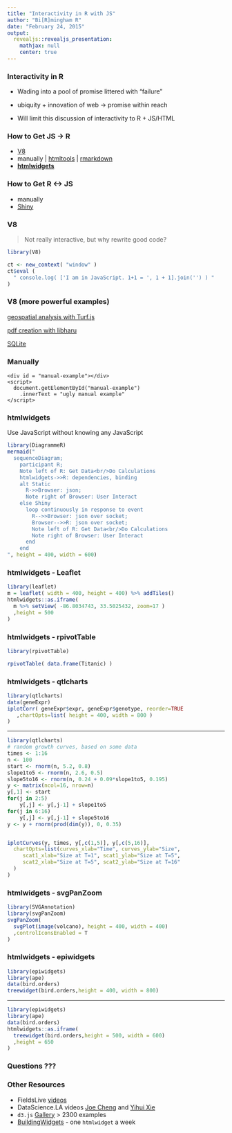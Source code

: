 ```yaml
---
title: "Interactivity in R with JS"
author: "Bi[R]mingham R"
date: "February 24, 2015"
output:
  revealjs::revealjs_presentation:
    mathjax: null
    center: true
---
```


### Interactivity in R

<style>
.reveal h1{
  font-size: 2em;
}
div.html-widget-static-bound{
  margin: auto !important; 
} 
.DiagrammeR svg {
  font-size: 70%;
}
</style>

- Wading into a pool of promise littered with "failure"


- ubiquity + innovation of web -> promise within reach


- Will limit this discussion of interactivity to R + JS/HTML

### How to Get JS -> R

- [V8](https://www.opencpu.org/posts/v8-release-0-5/)
- manually | [htmltools](https://github.com/rstudio/htmltools) | [rmarkdown](http://rmarkdown.rstudio.com)
- [**htmlwidgets**](http://htmlwidgets.org)

### How to Get R <-> JS

- manually
- [Shiny](http://shiny.rstudio.com)

### V8

> Not really interactive, but why rewrite good code?


```r
library(V8)

ct <- new_context( "window" )
ct$eval ( 
  " console.log( ['I am in JavaScript. 1+1 = ', 1 + 1].join('') ) "
)
```

### V8 (more powerful examples)

[geospatial analysis with Turf.js](https://gist.github.com/timelyportfolio/9b4fc699bb6d67b7f418)

[pdf creation with libharu](http://bl.ocks.org/timelyportfolio/81208f44c520419015f7)

[SQLite](https://www.opencpu.org/posts/v8-release-0-5/)



### Manually

```
<div id = "manual-example"></div>
<script>
  document.getElementById("manual-example")
    .innerText = "ugly manual example"
</script>
```
<div id = "manual-example"></div>
<script>
  document.getElementById("manual-example").innerText = "ugly manual example"
</script>


### htmlwidgets

Use JavaScript without knowing any JavaScript

```r
library(DiagrammeR)
mermaid("
  sequenceDiagram;
    participant R;
    Note left of R: Get Data<br/>Do Calculations
    htmlwidgets->>R: dependencies, binding 
    alt Static
      R->>Browser: json;
      Note right of Browser: User Interact
    else Shiny
      loop continuously in response to event
        R-->>Browser: json over socket;
        Browser-->>R: json over socket;
        Note left of R: Get Data<br/>Do Calculations
        Note right of Browser: User Interact
      end
    end
", height = 400, width = 600)
```

### htmlwidgets - Leaflet

```r
library(leaflet)
m = leaflet( width = 400, height = 400) %>% addTiles()
htmlwidgets::as.iframe(
  m %>% setView( -86.8034743, 33.5025432, zoom=17 )
  ,height = 500
)
```

### htmlwidgets - rpivotTable

```r
library(rpivotTable)

rpivotTable( data.frame(Titanic) )
```

### htmlwidgets - qtlcharts

```r
library(qtlcharts)
data(geneExpr)
iplotCorr( geneExpr$expr, geneExpr$genotype, reorder=TRUE
   ,chartOpts=list( height = 400, width = 800 )
)
```

---

```r
library(qtlcharts)
# random growth curves, based on some data
times <- 1:16
n <- 100
start <- rnorm(n, 5.2, 0.8)
slope1to5 <- rnorm(n, 2.6, 0.5)
slope5to16 <- rnorm(n, 0.24 + 0.09*slope1to5, 0.195)
y <- matrix(ncol=16, nrow=n)
y[,1] <- start
for(j in 2:5)
    y[,j] <- y[,j-1] + slope1to5
for(j in 6:16)
    y[,j] <- y[,j-1] + slope5to16
y <- y + rnorm(prod(dim(y)), 0, 0.35)


iplotCurves(y, times, y[,c(1,5)], y[,c(5,16)],
  chartOpts=list(curves_xlab="Time", curves_ylab="Size",
     scat1_xlab="Size at T=1", scat1_ylab="Size at T=5",
     scat2_xlab="Size at T=5", scat2_ylab="Size at T=16"
  )
)

```

### htmlwidgets - svgPanZoom

```r
library(SVGAnnotation)
library(svgPanZoom)
svgPanZoom(
  svgPlot(image(volcano), height = 400, width = 400)
  ,controlIconsEnabled = T
)
```


### htmlwidgets - epiwidgets

```r
library(epiwidgets)
library(ape)
data(bird.orders)
treewidget(bird.orders,height = 400, width = 800)
```

---

```r
library(epiwidgets)
library(ape)
data(bird.orders)
htmlwidgets::as.iframe(
  treewidget(bird.orders,height = 500, width = 600)
  ,height = 650
)
```


### Questions ???

### Other Resources

- FieldsLive [videos](http://www.fields.utoronto.ca/video-archive/event/318/2014)
- DataScience.LA videos [Joe Cheng](http://datascience.la/joe-cheng-presents-shiny/) and [Yihui Xie](http://datascience.la/yihui-xie-presents-html-widgets/)
- `d3.js` [Gallery](http://christopheviau.com/d3list/gallery.html) > 2300 examples
- [BuildingWidgets](http://buildingwidgets.com/blog) - one `htmlwidget` a week

